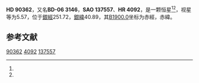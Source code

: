 {{Starbox begin
| name = HD 90362
}}
{{Starbox observe
| epoch = [[J2000.0|J2000.0]]
| constell = {{星座名待查}}<ref name=SIMBAD>{{cite web
 | url=http://simbad.u-strasbg.fr/simbad/sim-id?Ident=HR+4092
 | title =Pulsating variable Star
 | publisher=Centre de Données astronomiques de Strasbourg
 | work=SIMBAD
 | accessdate=2012-07-13}}</ref><ref name=DATA>{{cite web
 | url=http://vizier.u-strasbg.fr/viz-bin/VizieR-5?-out.add=.&-source=5050&-corr=PK=HR&-out.max=9999&HR=4092
 | title=VizieR Detailed Page
 | accessdate=2012-07-13
 | archive-date=2019-02-16
 | archive-url=https://web.archive.org/web/20190216122044/http://vizier.u-strasbg.fr/viz-bin/VizieR-5?-out.add=.&-source=5050&-corr=PK=HR&-out.max=9999&HR=4092
 | dead-url=no
 }}</ref>
| 星官 = 
| ra = {{RA|10|25|44.3}}<ref name=SIMBAD /><ref name=DATA />
| dec = {{DEC|-7|3|35}}<ref name=SIMBAD /><ref name=DATA />
| appmag_v = 5.57<ref name=SIMBAD /><ref name=DATA />
}}
{{Starbox character
| class = K5:IIIbFe-0.5<ref name=SIMBAD /><ref name=DATA />
| b-v = 1.52<ref name=SIMBAD /><ref name=DATA />
| u-b = 1.86<ref name=SIMBAD /><ref name=DATA />
| r-i = 0.95<ref name=SIMBAD /><ref name=DATA />
| variable = 
}}
{{Starbox astrometry
| radial_v = 1.86
| prop_mo_ra = 32
| parallax = 
| p_error = 
}}
{{Starbox catalog
| names =BD-06 3146，[[SAO星表|SAO]] 137557，[[HD星表|HD]] 90362，[[HR星表|HR]] 4092}}
{{Starbox reference |Simbad=HR+4092}}
{{Starbox end}}

'''HD 90362'''，又名'''BD-06 3146'''，'''SAO 137557'''、'''HR 4092'''，是一颗恒星<ref name=SIMBAD /><ref name=DATA />，视星等为5.57，位于[[銀道座標系|銀經]]251.72，[[銀道座標系|銀緯]]40.89，其[[B1900.0|B1900.0]]坐标为赤經{{RA|10|20|44.3}}，赤緯{{DEC|-6|40.89|20}}。

== 参考文献 ==
{{reflist}}

{{star-stub}}

[[Category:HD和HDE天體|90362]]
[[Category:HR天體|4092]]
[[Category:SAO天體|137557]]